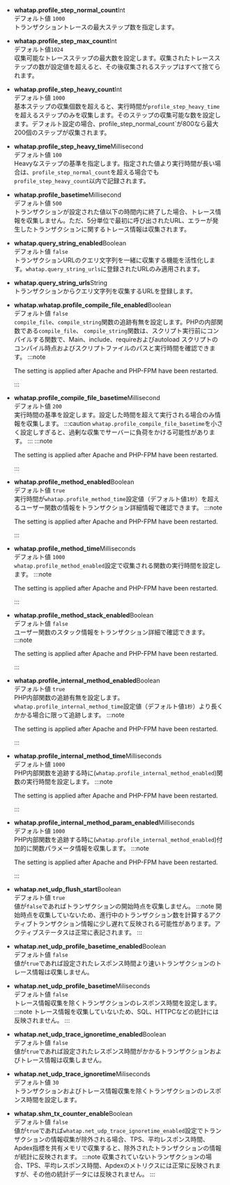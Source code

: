-   **whatap.profile_step_normal_count**<span class='type'>Int</span><br/>
      デフォルト値 `1000`<br/>
      トランザクショントレースの最大ステップ数を指定します。

-   **whatap.profile_step_max_count**<span class='type'>Int</span><br/>
      デフォルト値`1024`<br/>
      収集可能なトレースステップの最大数を設定します。収集されたトレースステップの数が設定値を超えると、その後収集されるステップはすべて捨てられます。

-   **whatap.profile_step_heavy_count**<span class='type'>Int</span><br/>
      デフォルト値 `1000`<br/>
      基本ステップの収集個数を超えると、実行時間が`profile_step_heavy_time`を超えるステップのみを収集します。そのステップの収集可能な数を設定します。デフォルト設定の場合、profile_step_normal_count\`が800なら最大200個のステップが収集されます。

<!-- 문장 부자연스러움 -->

-   **whatap.profile_step_heavy_time**<span class='type'>Millisecond</span><br/>
      デフォルト値 `100`<br/>
      Heavyなステップの基準を指定します。指定された値より実行時間が長い場合は、`profile_step_normal_count`を超える場合でも`profile_step_heavy_count`以内で記録されます。

-   **whatap.profile_basetime**<span class='type'>Millisecond</span><br/>
      デフォルト値 `500`<br/>
      トランザクションが設定された値以下の時間内に終了した場合、トレース情報を収集しません。ただ、5分単位で最初に呼び出されたURL、エラーが発生したトランザクションに関するトレース情報は収集されます。

-   **whatap.query_string_enabled**<span class='type'>Boolean</span><br/>
      デフォルト値 `false`<br/>
      トランザクションURLのクエリ文字列を一緒に収集する機能を活性化します。`whatap.query_string_urls`に登録されたURLのみ適用されます。

-   **whatap.query_string_urls**<span class='type'>String</span><br/>
      トランザクションからクエリ文字列を収集するURLを登録します。

-   **whatap.whatap.profile_compile_file_enabled**<span class='type'>Boolean</span><br/>
        デフォルト値 `false`<br/>
        `compile_file`、`compile_string`関数の追跡有無を設定します。PHPの内部関数である`compile_file`、 `compile_string`関数は、スクリプト実行前にコンパイルする関数で、Main、include、requireおよびautoload スクリプトのコンパイル時点およびスクリプトファイルのパスと実行時間を確認できます。
    :::note

    The setting is applied after Apache and PHP-FPM have been restarted.

    :::

-   **whatap.profile_compile_file_basetime**<span class='type'>Millisecond</span><br/>
        デフォルト値 `200`<br/>
        実行時間の基準を設定します。設定した時間を超えて実行される場合のみ情報を収集します。
    :::caution
    `whatap.profile_compile_file_basetime`を小さく設定しすぎると、過剰な収集でサーバーに負荷をかける可能性があります。
    :::
    :::note

    The setting is applied after Apache and PHP-FPM have been restarted.

    :::

-   **whatap.profile_method_enabled**<span class='type'>Boolean</span><br/>
        デフォルト値 `true`<br/>
        実行時間が`whatap.profile_method_time`設定値（デフォルト値`1秒`）を超えるユーザー関数の情報をトランザクション詳細情報で確認できます。
    :::note

    The setting is applied after Apache and PHP-FPM have been restarted.

    :::

-   **whatap.profile_method_time**<span class='type'>Milliseconds</span><br/>
        デフォルト値 `1000`<br/>
        `whatap.profile_method_enabled`設定で収集される関数の実行時間を設定します。 
    :::note

    The setting is applied after Apache and PHP-FPM have been restarted.

    :::

-   **whatap.profile_method_stack_enabled**<span class='type'>Boolean</span><br/>
        デフォルト値 `false`<br/>
        ユーザー関数のスタック情報をトランザクション詳細で確認できます。
    :::note

    The setting is applied after Apache and PHP-FPM have been restarted.

    :::

-   **whatap.profile_internal_method_enabled**<span class='type'>Boolean</span><br/>
        デフォルト値 `true`<br/>
        PHP内部関数の追跡有無を設定します。`whatap.profile_internal_method_time`設定値（デフォルト値`1秒`）より長くかかる場合に限って追跡します。 
    :::note

    The setting is applied after Apache and PHP-FPM have been restarted.

    :::

<!-- 두 개가 어떻게 다른지? 0309 수정완-->

-   **whatap.profile_internal_method_time**<span class='type'>Milliseconds</span><br/>
        デフォルト値 `1000`<br/>
        PHP内部関数を追跡する時に(`whatap.profile_internal_method_enabled`)関数の実行時間を設定します。 
    :::note

    The setting is applied after Apache and PHP-FPM have been restarted.

    :::

-   **whatap.profile_internal_method_param_enabled**<span class='type'>Milliseconds</span><br/>
        デフォルト値 `1000`<br/>
        PHP内部関数を追跡する時に(`whatap.profile_internal_method_enabled`)付加的に関数パラメータ情報を収集します。
    :::note

    The setting is applied after Apache and PHP-FPM have been restarted.

    :::

-   **whatap.net_udp_flush_start**<span class='type'>Boolean</span><br/>
        デフォルト値 `true`<br/>
        値が`false`であればトランザクションの開始時点を収集しません。
    :::note
    開始時点を収集していないため、進行中のトランザクション数を計算するアクティブトランザクション情報に少し遅れて反映される可能性があります。アクティブステータスは正常に表記されます。
    :::

-   **whatap.net_udp_profile_basetime_enabled**<span class='type'>Boolean</span><br/>
      デフォルト値 `false`<br/>
      値が`true`であれば設定されたレスポンス時間より速いトランザクションのトレース情報は収集しません。

-   **whatap.net_udp_profile_basetime**<span class='type'>Miliseconds</span><br/>
        デフォルト値 `false`<br/>
        トレース情報収集を除くトランザクションのレスポンス時間を設定します。
    :::note
    トレース情報を収集していないため、SQL、HTTPCなどの統計には反映されません。
    :::

-   **whatap.net_udp_trace_ignoretime_enabled**<span class='type'>Boolean</span><br/>
      デフォルト値 `false`<br/>
      値が`true`であれば設定されたレスポンス時間がかかるトランザクションおよびトレース情報は収集しません。

-   **whatap.net_udp_trace_ignoretime**<span class='type'>Miliseconds</span><br/>
      デフォルト値 `30`<br/>
      トランザクションおよびトレース情報収集を除くトランザクションのレスポンス時間を設定します。

-   **whatap.shm_tx_counter_enable**<span class='type'>Boolean</span><br/>
        デフォルト値 `false`<br/>
        値が`true`であれば`whatap.net_udp_trace_ignoretime_enabled`設定でトランザクションの情報収集が除外される場合、TPS、平均レスポンス時間、Apdex指標を共有メモリで収集すると、除外されたトランザクションの情報が統計に反映されます。
    :::note
    収集されていないトランザクションの場合、TPS、平均レスポンス時間、Apdexのメトリクスには正常に反映されますが、その他の統計データには反映されません。
    :::
